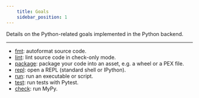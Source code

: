 ```yaml
---
    title: Goals
    sidebar_position: 1
---
```


Details on the Python-related goals implemented in the Python backend.

---

- [fmt](./fmt.mdx): autoformat source code.
- [lint](./lint.mdx): lint source code in check-only mode.
- [package](./package.mdx): package your code into an asset, e.g. a wheel or a PEX file.
- [repl](./repl.mdx): open a REPL (standard shell or IPython).
- [run](./run.mdx): run an executable or script.
- [test](./test.mdx): run tests with Pytest.
- [check](./check.mdx): run MyPy.
